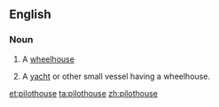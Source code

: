 ==English==

===Noun===
{{en-noun}}

# {{context|nautical}} A [[wheelhouse]]
# A [[yacht]] or other small vessel having a wheelhouse.

[[et:pilothouse]]
[[ta:pilothouse]]
[[zh:pilothouse]]